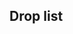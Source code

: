 ==Drop list==
{{Section}}
{{Map/Drops
|regular = true
|no_legend = true
|filter_button = true
|nodes = C, D, E, M, P
|boss = E, P
|Fukae: E/{@S: 2.9% (241/8250)} S, P/{@S: 3% (323/10941)} S
|Hirato: E/{@S: 1.2% (102/8250)} S, P/{@S: 3.2% (355/10941)} S
|Akatsuki: E/{@S: 2.1% (174/8250) @A: 2.2% (7/325)}, P/{@A: 1.8% (9/504)}
|Akebono: C/{@S: 1.2% (265/21206)} S, D/{@S: 1.3% (158/12018)} S, M/{@S: 1.1% (6/557) @A: 0.8% (7/896)}
|Asakaze: P/{@S: 2.7% (292/10941)} S
|Asashio: E/{@S: 2% (165/8250) @A: 1.5% (5/325)}, P/{@A: 1.8% (9/504)}
|Ayanami: C/{@S: 1.4% (296/21206)} S, D/{@S: 1.4% (167/12018)} S, E/{@S: 2% (167/8250) @A: 1.5% (5/325)}, M/{@S: 1.4% (8/557)} S, P/{@A: 2.6% (13/504)}
|Fubuki: C/{@S: 1.3% (280/21206)} S, D/{@S: 1.3% (155/12018)} S, E/{@S: 2.1% (174/8250) @A: 3.1% (10/325)}, M/{@S: 1.6% (9/557)} S, P/{@S: 0.7% (73/10941) @A: 2.4% (12/504)}
|Fujinami: E/{@S: 1.9% (157/8250)} S, P/{@S: 2.2% (244/10941) @A: 1.4% (7/504)}
|Fumizuki: E/{@A: 1.8% (6/325)}
|Hatsuharu: E/{@S: 1.7% (141/8250) @A: 2.2% (7/325)}, P/{@A: 1.6% (8/504)}
|Hatsuyuki: C/{@S: 1.3% (266/21206)} S, D/{@S: 1.2% (149/12018)} S, E/{@A: 0.6% (2/325)}, M/{@S: 1.6% (9/557) @A: 0.7% (6/896)}, P/{@A: 1.2% (6/504)}
|Isonami: C/{@S: 1.5% (309/21206)} S, D/{@S: 1.3% (154/12018)} S, E/{@A: 2.2% (7/325)}, M/{@S: 1.4% (8/557) @A: 1% (9/896)}, P/{@A: 1.4% (7/504)}
|Kagerou: E/{@S: 2.2% (179/8250) @A: 1.5% (5/325)}, P/{@A: 2% (10/504)}
|Kamikaze: D/{@S: 0.7% (89/12018)} S, E/{@S: 4.7% (391/8250)} S, P/{@S: 3.2% (354/10941) @A: 1.8% (9/504)}
|Kikuzuki: E/{@A: 1.2% (4/325)}
|Kisaragi: E/{@A: 1.2% (4/325)}
|Kishinami: E/{@S: 1.9% (155/8250)} S, P/{@S: 1.8% (194/10941) @A: 1.4% (7/504)}
|Mikazuki: E/{@A: 2.5% (8/325)}
|Miyuki: C/{@S: 1.4% (305/21206)} S, D/{@S: 1.4% (169/12018)} S, E/{@A: 0.6% (2/325)}, M/{@S: 0.9% (5/557) @A: 1.5% (13/896)}, P/{@A: 1.6% (8/504)}
|Mochizuki: E/{@A: 2.2% (7/325)}
|Murakumo: C/{@S: 1.4% (297/21206)} S, D/{@S: 1.3% (162/12018)} S, E/{@A: 0.6% (2/325)}, M/{@S: 1.3% (7/557) @A: 1.5% (13/896)}, P/{@A: 1% (5/504)}
|Mutsuki: E/{@S: 1.9% (156/8250) @A: 1.8% (6/325)}, P/{@A: 1.6% (8/504)}
|Nagatsuki: E/{@A: 2.8% (9/325)}
|Oboro: C/{@S: 1.4% (297/21206)} S, D/{@S: 1.4% (174/12018)} S, M/{@S: 1.6% (9/557) @A: 1% (9/896)}
|Satsuki: E/{@A: 1.2% (4/325)}
|Sazanami: C/{@S: 1.5% (311/21206)} S, D/{@S: 1.4% (169/12018)} S, M/{@S: 0.9% (5/557) @A: 1.7% (15/896)}
|Shikinami: C/{@S: 1.2% (262/21206)} S, D/{@S: 1.4% (170/12018)} S, E/{@A: 2.5% (8/325)}, M/{@S: 0.9% (5/557)} S
|Shiranui: P/{@B: 14.3% (2/14)}
|Shiratsuyu: E/{@S: 1.5% (125/8250) @A: 2.2% (7/325)}, P/{@A: 2% (10/504)}
|Shirayuki: C/{@S: 1.5% (320/21206)} S, D/{@S: 1.4% (167/12018)} S, E/{@A: 3.1% (10/325)}, M/{@S: 0.9% (5/557)} S, P/{@A: 1.4% (7/504)}
|Suzukaze: E/{@S: 2.2% (181/8250) @A: 4.3% (14/325)}, P/{@A: 3.8% (19/504)}
|Ushio: C/{@S: 1.3% (282/21206)} S, D/{@S: 1.5% (185/12018)} S, M/{@S: 2% (11/557) @A: 0.9% (8/896)}
|Yamakaze: E/{@S: 1.9% (154/8250)} S, P/{@S: 1.4% (149/10941) @A: 0.8% (4/504)}
|Agano: E/{@S: 2% (167/8250)} S, P/{@S: 1.9% (210/10941)} S
|Isuzu: C/{@S: 0.6% (124/21206)} S, D/{@S: 1.3% (157/12018)} S, E/{@A: 1.8% (6/325)}, M/{@S: 0.5% (3/557)} S, P/{@A: 2% (10/504)}
|Jintsuu: C/{@S: 1.5% (322/21206)} S, D/{@S: 1.3% (152/12018)} S, E/{@A: 1.8% (6/325)}, M/{@S: 1.1% (6/557)} S, P/{@A: 2.2% (11/504)}
|Kiso: D/{@S: 1.2% (147/12018)} S, E/{@A: 2.2% (7/325)}, M/{@S: 1.3% (7/557)} S, P/{@A: 1.6% (8/504)}
|Kitakami: E/{@S: 1.9% (154/8250) @A: 1.5% (5/325)}, P/{@S: 2.2% (245/10941) @A: 3% (15/504)}
|Kuma: D/{@S: 1.3% (154/12018)} S, E/{@S: 3.8% (310/8250) @A: 1.8% (6/325)}, M/{@S: 1.6% (9/557)} S, P/{@S: 6.1% (668/10941) @A: 2.6% (13/504)}
|Nagara: D/{@S: 1.2% (148/12018)} S, E/{@S: 1.9% (155/8250) @A: 1.5% (5/325)}, M/{@S: 1.8% (10/557)} S, P/{@S: 2.1% (232/10941) @A: 1.8% (9/504)}
|Naka: C/{@S: 1.4% (293/21206)} S, D/{@S: 1.4% (169/12018)} S, E/{@A: 0.9% (3/325)}, M/{@S: 0.9% (5/557)} S, P/{@A: 3.4% (17/504)}
|Natori: C/{@S: 0.9% (194/21206)} S, D/{@S: 1.5% (184/12018)} S, E/{@A: 1.8% (6/325)}, M/{@S: 0.9% (5/557)} S, P/{@A: 2.8% (14/504)}
|Ooi: E/{@S: 1.9% (154/8250)} S, P/{@S: 1.8% (199/10941) @A: 1.2% (6/504)}
|Sendai: D/{@S: 1.4% (164/12018)} S, E/{@S: 2.2% (182/8250) @A: 2.2% (7/325)}, M/{@S: 2.3% (13/557)} S, P/{@S: 1.9% (204/10941) @A: 1.8% (9/504)}
|Tama: D/{@S: 1.3% (155/12018)} S, E/{@A: 2.8% (9/325)}, M/{@S: 1.6% (9/557)} S, P/{@A: 2.2% (11/504)}
|Yura: D/{@S: 1.8% (211/12018)} S, E/{@S: 0.7% (60/8250) @A: 1.8% (6/325)}, M/{@S: 2.2% (12/557)} S, P/{@A: 2% (10/504)}
|Aoba: E/{@S: 2% (163/8250) @A: 2.8% (9/325)}, P/{@S: 2.1% (225/10941) @A: 1.2% (6/504)}
|Ashigara: C/{@S: 2.6% (545/21206)} S, D/{@S: 2.9% (349/12018)} S, E/{@S: 4.2% (347/8250) @A: 4.3% (14/325)}, M/{@S: 3.8% (21/557)} S, P/{@S: 5.6% (611/10941) @A: 3.8% (19/504)}
|Atago: E/{@S: 2% (163/8250)} S, P/{@S: 2% (223/10941) @A: 1.6% (8/504)}
|Chikuma: E/{@S: 2.1% (170/8250) @A: 1.8% (6/325)}, P/{@S: 2.1% (230/10941) @A: 2.2% (11/504)}
|Choukai: E/{@S: 2.2% (178/8250) @A: 1.5% (5/325)}, P/{@S: 1.8% (198/10941) @A: 2.6% (13/504)}
|Furutaka: E/{@S: 2% (163/8250) @A: 1.5% (5/325)}, P/{@S: 1.9% (203/10941) @A: 2.6% (13/504)}
|Haguro: C/{@S: 2.8% (594/21206)} S, D/{@S: 3% (359/12018)} S, E/{@S: 6.4% (532/8250) @A: 5.2% (17/325)}, M/{@S: 1.6% (9/557)} S, P/{@S: 8% (872/10941) @A: 7.5% (38/504)}
|Kako: E/{@S: 2.3% (189/8250) @A: 1.8% (6/325)}, P/{@S: 1.9% (213/10941) @A: 2.8% (14/504)}
|Kinugasa: E/{@S: 1.9% (159/8250) @A: 2.5% (8/325)}, P/{@S: 1.9% (210/10941) @A: 0.8% (4/504)}
|Kumano: E/{@S: 1.7% (141/8250)} S, P/{@S: 1.7% (191/10941) @A: 1.6% (8/504)}
|Maya: E/{@S: 1.9% (156/8250) @A: 2.8% (9/325)}, P/{@S: 1.9% (210/10941) @A: 2.2% (11/504)}
|Mogami: D/{@S: 0.7% (80/12018)} S, E/{@S: 1.8% (149/8250) @A: 1.5% (5/325)}, M/{@S: 0.5% (3/557)} S, P/{@S: 1.7% (181/10941) @A: 1.4% (7/504)}
|Myoukou: E/{@S: 1.9% (157/8250) @A: 1.8% (6/325)}, P/{@S: 3% (328/10941) @A: 1.4% (7/504)}
|Nachi: E/{@S: 2.2% (181/8250) @A: 0.9% (3/325)}, P/{@S: 2.1% (229/10941) @A: 4% (20/504)}
|Pola: P/{@S: 3.1% (342/10941)} S
|Suzuya: E/{@S: 1.9% (159/8250)} S, P/{@S: 1.9% (209/10941) @A: 1.8% (9/504)}
|Takao: E/{@S: 2.1% (173/8250) @A: 3.1% (10/325)}, P/{@S: 2.9% (312/10941) @A: 1.6% (8/504)}
|Tone: E/{@S: 2% (162/8250) @A: 0.6% (2/325)}, P/{@S: 2% (220/10941) @A: 1.6% (8/504)}
|Gambier Bay: P/{@S: 2.5% (269/10941)} S
|Haruna: E/{@S: 2% (168/8250)} S, P/{@S: 2% (223/10941)} S
|Hiei: E/{@S: 1.7% (144/8250)} S, P/{@S: 2% (220/10941)} S
|Kirishima: E/{@S: 1.8% (147/8250)} S, P/{@S: 1.9% (212/10941)} S
|Kongou: E/{@S: 1.8% (152/8250)} S, P/{@S: 2.4% (264/10941)} S
|Hyuuga: E/{@S: 1.6% (136/8250)} S, P/{@S: 1.8% (196/10941)} S
|Ise: E/{@S: 1.8% (145/8250)} S, P/{@S: 2% (221/10941)} S
|Luigi Torelli: P/{@S: 1.9% (209/10941)} S
}}
{{SectionEnd}}